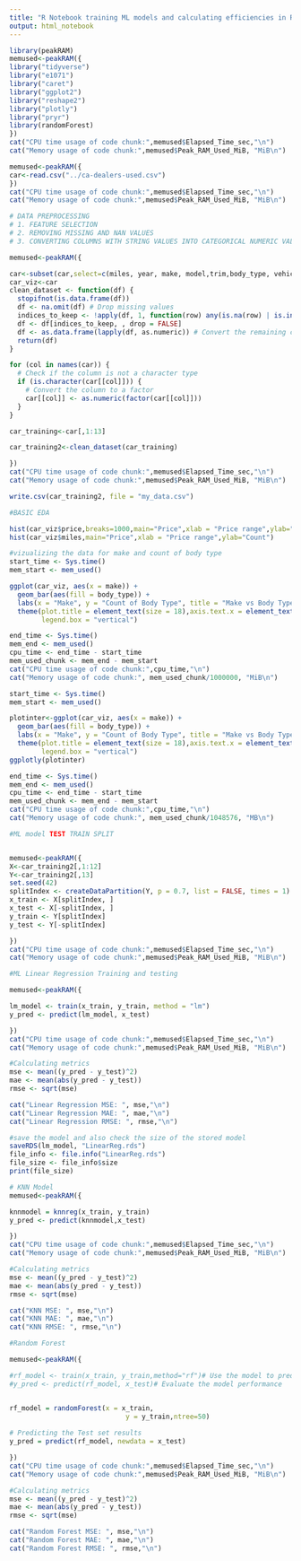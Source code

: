 ```yaml
---
title: "R Notebook training ML models and calculating efficiencies in R"
output: html_notebook
---
```



```r
library(peakRAM)
memused<-peakRAM({
library("tidyverse")
library("e1071")
library("caret")
library("ggplot2")
library("reshape2")
library("plotly")
library("pryr")
library(randomForest)
})
cat("CPU time usage of code chunk:",memused$Elapsed_Time_sec,"\n")
cat("Memory usage of code chunk:",memused$Peak_RAM_Used_MiB, "MiB\n")
```


```r
memused<-peakRAM({
car<-read.csv("../ca-dealers-used.csv")
})
cat("CPU time usage of code chunk:",memused$Elapsed_Time_sec,"\n")
cat("Memory usage of code chunk:",memused$Peak_RAM_Used_MiB, "MiB\n")

```


```r
# DATA PREPROCESSING
# 1. FEATURE SELECTION
# 2. REMOVING MISSING AND NAN VALUES
# 3. CONVERTING COLUMNS WITH STRING VALUES INTO CATEGORICAL NUMERIC VALUES

memused<-peakRAM({

car<-subset(car,select=c(miles, year, make, model,trim,body_type, vehicle_type, drivetrain, transmission, fuel_type,engine_size, city,price))
car_viz<-car
clean_dataset <- function(df) {
  stopifnot(is.data.frame(df))
  df <- na.omit(df) # Drop missing values
  indices_to_keep <- !apply(df, 1, function(row) any(is.na(row) | is.infinite(row) | row == -Inf)) # Check for NaN, Inf, and -Inf
  df <- df[indices_to_keep, , drop = FALSE]
  df <- as.data.frame(lapply(df, as.numeric)) # Convert the remaining columns to numeric type
  return(df)
}

for (col in names(car)) {
  # Check if the column is not a character type
  if (is.character(car[[col]])) {
    # Convert the column to a factor
    car[[col]] <- as.numeric(factor(car[[col]]))
  }
}

car_training<-car[,1:13]

car_training2<-clean_dataset(car_training) 

})
cat("CPU time usage of code chunk:",memused$Elapsed_Time_sec,"\n")
cat("Memory usage of code chunk:",memused$Peak_RAM_Used_MiB, "MiB\n")

write.csv(car_training2, file = "my_data.csv")
```
```r
#BASIC EDA

hist(car_viz$price,breaks=1000,main="Price",xlab = "Price range",ylab="Count")
hist(car_viz$miles,main="Price",xlab = "Price range",ylab="Count")
```


```r
#vizualizing the data for make and count of body type
start_time <- Sys.time()
mem_start <- mem_used()

ggplot(car_viz, aes(x = make)) +
  geom_bar(aes(fill = body_type)) +
  labs(x = "Make", y = "Count of Body Type", title = "Make vs Body Type") +
  theme(plot.title = element_text(size = 18),axis.text.x = element_text(angle = 65,  hjust = 1),legend.key.size = unit(0.2,'cm'),legend.text = element_text(size = 5), legend.title = element_text(size = 5),
        legend.box = "vertical")

end_time <- Sys.time()
mem_end <- mem_used()
cpu_time <- end_time - start_time
mem_used_chunk <- mem_end - mem_start
cat("CPU time usage of code chunk:",cpu_time,"\n")
cat("Memory usage of code chunk:", mem_used_chunk/1000000, "MiB\n")

```

```r
start_time <- Sys.time()
mem_start <- mem_used()

plotinter<-ggplot(car_viz, aes(x = make)) +
  geom_bar(aes(fill = body_type)) +
  labs(x = "Make", y = "Count of Body Type", title = "Make vs Body Type") +
  theme(plot.title = element_text(size = 18),axis.text.x = element_text(angle = 65,  hjust = 1),legend.key.size = unit(0.2,'cm'),legend.text = element_text(size = 5), legend.title = element_text(size = 5),
        legend.box = "vertical")
ggplotly(plotinter)

end_time <- Sys.time()
mem_end <- mem_used()
cpu_time <- end_time - start_time
mem_used_chunk <- mem_end - mem_start
cat("CPU time usage of code chunk:",cpu_time,"\n")
cat("Memory usage of code chunk:", mem_used_chunk/1048576, "MB\n")
```



```r
#ML model TEST TRAIN SPLIT


memused<-peakRAM({
X<-car_training2[,1:12]
Y<-car_training2[,13]
set.seed(42)
splitIndex <- createDataPartition(Y, p = 0.7, list = FALSE, times = 1)
x_train <- X[splitIndex, ]
x_test <- X[-splitIndex, ]
y_train <- Y[splitIndex]
y_test <- Y[-splitIndex]

})
cat("CPU time usage of code chunk:",memused$Elapsed_Time_sec,"\n")
cat("Memory usage of code chunk:",memused$Peak_RAM_Used_MiB, "MiB\n")


```



```r
#ML Linear Regression Training and testing

memused<-peakRAM({

lm_model <- train(x_train, y_train, method = "lm")
y_pred <- predict(lm_model, x_test)

})
cat("CPU time usage of code chunk:",memused$Elapsed_Time_sec,"\n")
cat("Memory usage of code chunk:",memused$Peak_RAM_Used_MiB, "MiB\n")

#Calculating metrics
mse <- mean((y_pred - y_test)^2)
mae <- mean(abs(y_pred - y_test))
rmse <- sqrt(mse)

cat("Linear Regression MSE: ", mse,"\n")
cat("Linear Regression MAE: ", mae,"\n")
cat("Linear Regression RMSE: ", rmse,"\n")

```

```r
#save the model and also check the size of the stored model
saveRDS(lm_model, "LinearReg.rds")
file_info <- file.info("LinearReg.rds")
file_size <- file_info$size
print(file_size)

```

```r
# KNN Model
memused<-peakRAM({

knnmodel = knnreg(x_train, y_train)
y_pred <- predict(knnmodel,x_test)

})
cat("CPU time usage of code chunk:",memused$Elapsed_Time_sec,"\n")
cat("Memory usage of code chunk:",memused$Peak_RAM_Used_MiB, "MiB\n")

#Calculating metrics
mse <- mean((y_pred - y_test)^2)
mae <- mean(abs(y_pred - y_test))
rmse <- sqrt(mse)

cat("KNN MSE: ", mse,"\n")
cat("KNN MAE: ", mae,"\n")
cat("KNN RMSE: ", rmse,"\n")

```


```r
#Random Forest

memused<-peakRAM({

#rf_model <- train(x_train, y_train,method="rf")# Use the model to predict on X_test
#y_pred <- predict(rf_model, x_test)# Evaluate the model performance


rf_model = randomForest(x = x_train,
                             y = y_train,ntree=50)
  
# Predicting the Test set results
y_pred = predict(rf_model, newdata = x_test)

})
cat("CPU time usage of code chunk:",memused$Elapsed_Time_sec,"\n")
cat("Memory usage of code chunk:",memused$Peak_RAM_Used_MiB, "MiB\n")

#Calculating metrics
mse <- mean((y_pred - y_test)^2)
mae <- mean(abs(y_pred - y_test))
rmse <- sqrt(mse)

cat("Random Forest MSE: ", mse,"\n")
cat("Random Forest MAE: ", mae,"\n")
cat("Random Forest RMSE: ", rmse,"\n")
```